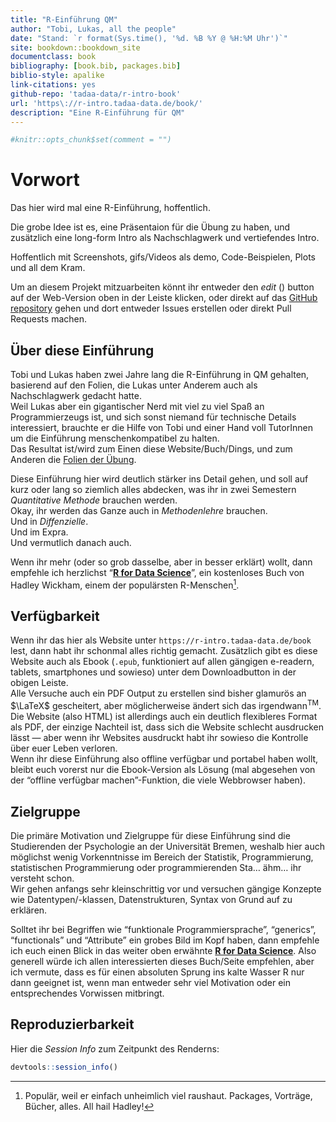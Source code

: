```yaml
---
title: "R-Einführung QM"
author: "Tobi, Lukas, all the people"
date: "Stand: `r format(Sys.time(), '%d. %B %Y @ %H:%M Uhr')`"
site: bookdown::bookdown_site
documentclass: book
bibliography: [book.bib, packages.bib]
biblio-style: apalike
link-citations: yes
github-repo: 'tadaa-data/r-intro-book'
url: 'https\://r-intro.tadaa-data.de/book/'
description: "Eine R-Einführung für QM"
---
```


```r
#knitr::opts_chunk$set(comment = "")
```

# Vorwort {-}

Das hier wird mal eine R-Einführung, hoffentlich.

Die grobe Idee ist es, eine Präsentaion für die Übung zu haben, und zusätzlich eine long-form Intro als Nachschlagwerk und vertiefendes Intro.  

Hoffentlich mit Screenshots, gifs/Videos als demo, Code-Beispielen, Plots und all dem Kram.

Um an diesem Projekt mitzuarbeiten könnt ihr entweder den *edit* (<i class="fa fa-edit fa-lg"></i>) button auf der Web-Version oben in der Leiste klicken, oder direkt auf das [GitHub repository](https://github.com/tadaadata/r-intro-book) gehen und dort entweder Issues erstellen oder direkt Pull Requests machen.

## Über diese Einführung {-}

Tobi und Lukas haben zwei Jahre lang die R-Einführung in QM gehalten, basierend auf den Folien, die Lukas unter Anderem auch als Nachschlagwerk gedacht hatte.  
Weil Lukas aber ein gigantischer Nerd mit viel zu viel Spaß an Programmierzeugs ist, und sich sonst niemand für technische Details interessiert, brauchte er die Hilfe von Tobi und einer Hand voll TutorInnen um die Einführung menschenkompatibel zu halten.  
Das Resultat ist/wird zum Einen diese Website/Buch/Dings, und zum Anderen die [Folien der Übung](https://r-intro.tadaa-data.de/slides/).  

Diese Einführung hier wird deutlich stärker ins Detail gehen, und soll auf kurz oder lang so ziemlich alles abdecken, was ihr in zwei Semestern *Quantitative Methode* brauchen werden.  
Okay, ihr werden das Ganze auch in *Methodenlehre* brauchen.  
Und in *Diffenzielle*.  
Und im Expra.  
Und vermutlich danach auch. 

Wenn ihr mehr (oder so grob dasselbe, aber in besser erklärt) wollt, dann empfehle ich herzlichst "[**R for Data Science**](http://r4ds.had.co.nz/)", ein kostenloses Buch von Hadley Wickham, einem der populärsten R-Menschen^[Populär, weil er einfach unheimlich viel raushaut. Packages, Vorträge, Bücher, alles. All hail Hadley!].

## Verfügbarkeit {-}

Wenn ihr das hier als Website unter `https://r-intro.tadaa-data.de/book` lest, dann habt ihr schonmal alles richtig gemacht. Zusätzlich gibt es diese Website auch als Ebook (`.epub`, funktioniert auf allen gängigen e-readern, tablets, smartphones und sowieso) unter dem Downloadbutton in der obigen Leiste.  
Alle Versuche auch ein PDF Output zu erstellen sind bisher glamurös an $\LaTeX$ gescheitert, aber möglicherweise ändert sich das irgendwann<sup>TM</sup>.  
Die Website (also HTML) ist allerdings auch ein deutlich flexibleres Format als PDF, der einzige Nachteil ist, dass sich die Website schlecht ausdrucken lässt — aber wenn ihr Websites ausdruckt habt ihr sowieso die Kontrolle über euer Leben verloren.  
Wenn ihr diese Einführung also offline verfügbar und portabel haben wollt, bleibt euch vorerst nur die Ebook-Version als Lösung (mal abgesehen von der "offline verfügbar machen"-Funktion, die viele Webbrowser haben).

## Zielgruppe {-}

Die primäre Motivation und Zielgruppe für diese Einführung sind die Studierenden der Psychologie an der Universität Bremen, weshalb hier auch möglichst wenig Vorkenntnisse im Bereich der Statistik, Programmierung, statistischen Programmierung oder programmierenden Sta… ähm… ihr versteht schon.  
Wir gehen anfangs sehr kleinschrittig vor und versuchen gängige Konzepte wie Datentypen/-klassen, Datenstrukturen, Syntax von Grund auf zu erklären.  

Solltet ihr bei Begriffen wie "funktionale Programmiersprache", "generics", "functionals" und "Attribute" ein grobes Bild im Kopf haben, dann empfehle ich euch einen Blick in das weiter oben erwähnte [**R for Data Science**](http://r4ds.had.co.nz/). Also generell würde ich allen interessierten dieses Buch/Seite empfehlen, aber ich vermute, dass es für einen absoluten Sprung ins kalte Wasser R nur dann geeignet ist, wenn man entweder sehr viel Motivation oder ein entsprechendes Vorwissen mitbringt.

## Reproduzierbarkeit {-}

Hier die *Session Info* zum Zeitpunkt des Renderns:

```r
devtools::session_info()
```

